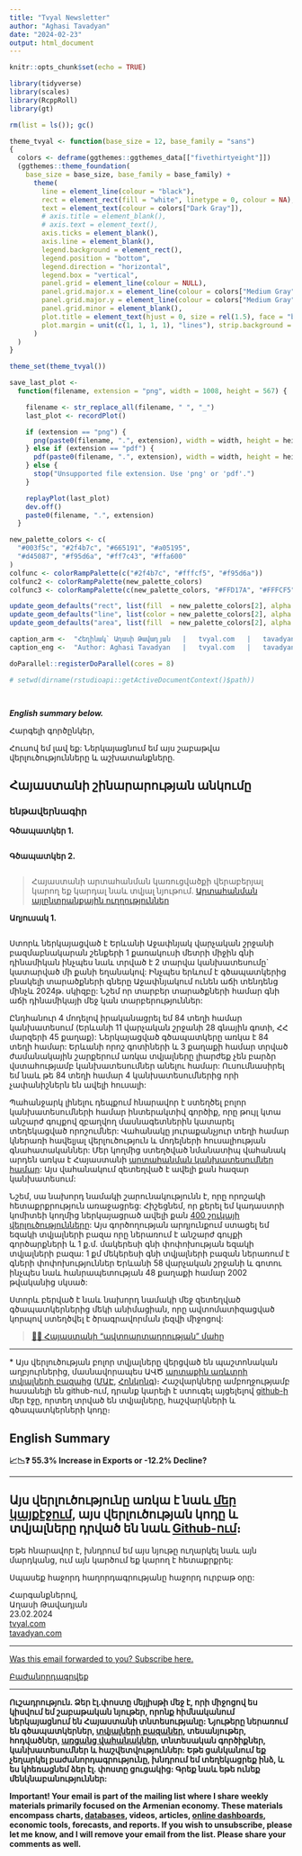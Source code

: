 ```yaml
---
title: "Tvyal Newsletter"
author: "Aghasi Tavadyan"
date: "2024-02-23"
output: html_document
---
```


```r
knitr::opts_chunk$set(echo = TRUE)

library(tidyverse)
library(scales)
library(RcppRoll)
library(gt)

rm(list = ls()); gc()

theme_tvyal <- function(base_size = 12, base_family = "sans")
{
  colors <- deframe(ggthemes::ggthemes_data[["fivethirtyeight"]])
  (ggthemes::theme_foundation(
    base_size = base_size, base_family = base_family) +
      theme(
        line = element_line(colour = "black"),
        rect = element_rect(fill = "white", linetype = 0, colour = NA),
        text = element_text(colour = colors["Dark Gray"]),
        # axis.title = element_blank(),
        # axis.text = element_text(),
        axis.ticks = element_blank(),
        axis.line = element_blank(),
        legend.background = element_rect(),
        legend.position = "bottom",
        legend.direction = "horizontal",
        legend.box = "vertical",
        panel.grid = element_line(colour = NULL),
        panel.grid.major.x = element_line(colour = colors["Medium Gray"]),
        panel.grid.major.y = element_line(colour = colors["Medium Gray"]),
        panel.grid.minor = element_blank(),
        plot.title = element_text(hjust = 0, size = rel(1.5), face = "bold"),
        plot.margin = unit(c(1, 1, 1, 1), "lines"), strip.background = element_rect()
      )
  )
}

theme_set(theme_tvyal())

save_last_plot <-
  function(filename, extension = "png", width = 1008, height = 567) {

    filename <- str_replace_all(filename, " ", "_")
    last_plot <- recordPlot()

    if (extension == "png") {
      png(paste0(filename, ".", extension), width = width, height = height)
    } else if (extension == "pdf") {
      pdf(paste0(filename, ".", extension), width = width, height = height)
    } else {
      stop("Unsupported file extension. Use 'png' or 'pdf'.")
    }

    replayPlot(last_plot)
    dev.off()
    paste0(filename, ".", extension)
  }

new_palette_colors <- c(
  "#003f5c", "#2f4b7c", "#665191", "#a05195",
  "#d45087", "#f95d6a", "#ff7c43", "#ffa600"
)
colfunc <- colorRampPalette(c("#2f4b7c", "#fffcf5", "#f95d6a"))
colfunc2 <- colorRampPalette(new_palette_colors)
colfunc3 <- colorRampPalette(c(new_palette_colors, "#FFD17A", "#FFFCF5"))

update_geom_defaults("rect", list(fill  = new_palette_colors[2], alpha = 0.8))
update_geom_defaults("line", list(color = new_palette_colors[2], alpha = 0.8))
update_geom_defaults("area", list(fill  = new_palette_colors[2], alpha = 0.8))

caption_arm <-  "Հեղինակ` Աղասի Թավադյան   |   tvyal.com   |   tavadyan.com"
caption_eng <-  "Author: Aghasi Tavadyan   |   tvyal.com   |   tavadyan.com"

doParallel::registerDoParallel(cores = 8)

# setwd(dirname(rstudioapi::getActiveDocumentContext()$path))
```


```r


```



```r

```


***English summary below.***

Հարգելի գործընկեր,

Հուսով եմ լավ եք:
Ներկայացնում եմ այս շաբաթվա վերլուծությունները և աշխատանքները.


## Հայաստանի շինարարության անկումը
### ենթավերնագիր




**Գծապատկեր 1.** 

```r

```





**Գծապատկեր 2.** 

```r

```




>
> Հայաստանի արտահանման կառուցվածքի վերաբերյալ կարող եք կարդալ նաև տվյալ նյութում․ [Արտահանման այլընտրանքային ուղղություններ](https://www.tvyal.com/newsletter/2023_11_13)
>



**Աղյուսակ 1.** 

```r

```

Ստորև ներկայացված է Երևանի Աջափնյակ վարչական շրջանի բազմաբնակարան շենքերի 1 քառակուսի մետրի միջին գնի դինամիկան ինչպես նաև տրված է 2 տարվա կանխատեսումը` կատարված մի քանի եղանակով: Ինչպես երևում է գծապատկերից բնակելի տարածքների գները Աջափնյակում ունեն աճի տենդենց մինչև 2024թ. սկիզբը: Նշեմ որ տարբեր տարածքների համար գնի աճի դինամիկայի մեջ կան տարբերություններ:

Ընդհանուր 4 մոդելով իրականացրել եմ 84 տեղի համար կանխատեսում (Երևանի 11 վարչական շրջանի 28 գնային գոտի, ՀՀ մարզերի 45 քաղաք): Ներկայացված գծապատկերը առկա է 84 տեղի համար: Երևանի որոշ գոտիների և 3 քաղաքի համար տրված ժամանակային շարքերում առկա տվյալները լիարժեք չեն բարձր վստահությամբ կանխատեսումներ անելու համար: Ուսումնասիրել եմ նաև թե 84 տեղի համար 4 կանխատեսումներից որի չափանիշներն են ավելի հուսալի:

Պահանջարկ լինելու դեպքում հնարավոր է ստեղծել բոլոր կանխատեսումների համար ինտերակտիվ գործիք, որը թույլ կտա անշարժ գույքով զբաղվող մասնագետներին կատարել տեղեկացված որոշումներ: Վահանակը յուրաքանչյուր տեղի համար կներառի հավելյալ վերլուծություն և մոդելների հուսալիության գնահատականներ: Մեր կողմից ստեղծված նմանատիպ վահանակ արդեն առկա է Հայաստանի [արտահանման կանխատեսումներ համար](https://tavad.shinyapps.io/exports_forecast/): Այս վահանակում զետեղված է ավելի քան հազար կանխատեսում:

Նշեմ, սա նախորդ նամակի շարունակությունն է, որը որոշակի հետաքրքրություն առաջացրեց: Հիշեցնեմ, որ քերել եմ կադաստրի կոմիտեի կողմից ներկայացրած ավելի քան [400 շուկայի վերլուծությունները](https://www.cadastre.am/analyze): Այս գործողության արդյունքում ստացել եմ եզակի տվյալների բազա որը ներառում է անշարժ գույքի գործարքների և 1 ք.մ. մակերեսի գնի փոփոխության եզակի տվյալների բազա: 1 քմ մեկերեսի գնի տվյալների բազան ներառում է գների փոփոխություններ Երևանի 58 վարչական շրջանի և գոտու ինչպես նաև հանրապետության 48 քաղաքի համար 2002 թվականից սկսած:

Ստորև բերված է նաև նախորդ նամակի մեջ զետեղված գծապատկերներից մեկի անիմացիան, որը ավտոմատիզացված կորպով ստեղծվել է ծրագրավորման լեզվի միջոցով:



>
>  [🚗💨 Հայաստանի “ավտոարտադրության” մահը](https://www.tvyal.com/newsletter/2024/2024_01_19)
>




-----

\* Այս վերլուծության բոլոր տվյալները վերցված են պաշտոնական աղբյուրներից, մասնավորապես ԱՎԾ [արտաքին առևտրի տվյալների բազաից](https://armstat.am/am/?nid=717)
([ՄԱԷ](https://armstat.am/am/?nid=717&thid%5B%5D=784&year%5B%5D=2023&monid%5B%5D=1&monid%5B%5D=2&monid%5B%5D=3&monid%5B%5D=4&monid%5B%5D=5&monid%5B%5D=6&monid%5B%5D=7&monid%5B%5D=8&monid%5B%5D=9&monid%5B%5D=10&monid%5B%5D=11&monid%5B%5D=12&submit=%D5%93%D5%B6%D5%BF%D6%80%D5%A5%D5%AC),
[Հոնկոնգ](https://armstat.am/am/?nid=717&thid%5B%5D=344&year%5B%5D=2023&monid%5B%5D=1&monid%5B%5D=2&monid%5B%5D=3&monid%5B%5D=4&monid%5B%5D=5&monid%5B%5D=6&monid%5B%5D=7&monid%5B%5D=8&monid%5B%5D=9&monid%5B%5D=10&monid%5B%5D=11&monid%5B%5D=12&submit=%D5%93%D5%B6%D5%BF%D6%80%D5%A5%D5%AC))։ Հաշվարկները ամբողջությամբ հասանելի են github-ում, դրանք կարելի է ստուգել այցելելով [github-ի](https://github.com/tavad/tvyal_newsletter/blob/main/2024/) մեր էջը, որտեղ տրված են տվյալները, հաշվարկների և գծապատկերների կոդը։



## English Summary

**📈📉❓ 55.3% Increase in Exports or -12.2%  Decline?**






---

Այս վերլուծությունը առկա է նաև [մեր կայքէջում](https://www.tvyal.com/newsletter/2024/2024_02_23), այս վերլուծության կոդը և տվյալները դրված են նաև [Github-ում](https://github.com/tavad/tvyal_newsletter)։                        
---                  

Եթե հնարավոր է, խնդրում եմ այս նյութը ուղարկել նաև այն մարդկանց, ում այն կարծում եք կարող է հետաքրքրել:

Սպասեք հաջորդ հաղորդագրությանը հաջորդ ուրբաթ օրը:      


Հարգանքներով,            
Աղասի Թավադյան         
23.02.2024          
[tvyal.com](https://www.tvyal.com/)      
[tavadyan.com](https://www.tavadyan.com/)

---

[Was this email forwarded to you? Subscribe here.](https://www.tvyal.com/subscribe)

[Բաժանորդագրվեք](https://www.tvyal.com/subscribe)

       
---              
               


####### **Ուշադրություն. Ձեր էլ.փոստը մեյլիսթի մեջ է, որի միջոցով ես կիսվում եմ շաբաթական նյութեր, որոնք հիմնականում ներկայացնում են Հայաստանի տնտեսությանը: Նյութերը ներառում են գծապատկերներ, [տվյալների բազաներ](https://github.com/tavad/tvyal_newsletter), տեսանյութեր, հոդվածներ, [առցանց վահանակներ](https://www.tvyal.com/projects), տնտեսական գործիքներ, կանխատեսումներ և հաշվետվություններ: Եթե ցանկանում եք չեղարկել բաժանորդագրությունը, խնդրում եմ տեղեկացրեք ինձ, և ես կհեռացնեմ ձեր էլ. փոստը ցուցակից: Գրեք նաև եթե ունեք մենկնաբանություններ:**

####### **Important! Your email is part of the mailing list where I share weekly materials primarily focused on the Armenian economy. These materials encompass charts, [databases](https://github.com/tavad/tvyal_newsletter), videos, articles, [online dashboards](https://www.tvyal.com/projects), economic tools, forecasts, and reports. If you wish to unsubscribe, please let me know, and I will remove your email from the list. Please share your comments as well․**






